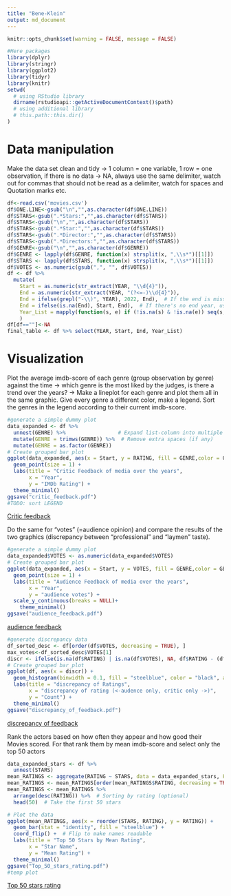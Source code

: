 ```yaml
---
title: "Bene-Klein"
output: md_document
---
```

```r
knitr::opts_chunk$set(warning = FALSE, message = FALSE) 
```
```r
#Here packages
library(dplyr)
library(stringr)
library(ggplot2)
library(tidyr)
library(knitr)
setwd(
  # using RStudio library
  dirname(rstudioapi::getActiveDocumentContext()$path)
  # using additional library
  # this.path::this.dir()
)
```

# Data manipulation
Make the data set clean and tidy -> 1 column = one variable, 1 row = one observation, if there is no data -> NA, always use the same delimiter, watch out for commas that should not be read as a delimiter, watch for spaces and Quotation marks etc.

```r
df<-read.csv('movies.csv')
df$ONE.LINE<-gsub("\n","",as.character(df$ONE.LINE))
df$STARS<-gsub(".*Stars:","",as.character(df$STARS))
df$STARS<-gsub("\n","",as.character(df$STARS))
df$STARS<-gsub(".*Star:","",as.character(df$STARS))
df$STARS<-gsub(".*Director:","",as.character(df$STARS))
df$STARS<-gsub(".*Directors:","",as.character(df$STARS))
df$GENRE<-gsub("\n","",as.character(df$GENRE))
df$GENRE <- lapply(df$GENRE, function(x) strsplit(x, ",\\s*")[[1]])
df$STARS <- lapply(df$STARS, function(x) strsplit(x, ",\\s*")[[1]])
df$VOTES <- as.numeric(gsub(",", "", df$VOTES))
df <- df %>%
  mutate(
    Start = as.numeric(str_extract(YEAR, "\\d{4}")),
    End = as.numeric(str_extract(YEAR, "(?<=-)\\d{4}")),
    End = ifelse(grepl("-\\)", YEAR), 2022, End),  # If the end is missing, set it to 2022
    End = ifelse(is.na(End), Start, End),  # If there's no end year, use start year
    Year_List = mapply(function(s, e) if (!is.na(s) & !is.na(e)) seq(s, e) else NA, Start, End, SIMPLIFY = FALSE)
    )
df[df==""]<-NA
final_table <- df %>% select(YEAR, Start, End, Year_List)
```

# Visualization

Plot the average imdb-score of each genre (group observation by genre) against the time -> which genre is the most liked by the judges, is there a trend over the years? -> Make a lineplot for each genre and plot them all in the same graphic. Give every genre a different color, make a legend. Sort the genres in the legend according to their current imdb-score.

```r
#generate a simple dummy plot
data_expanded <- df %>%
  unnest(GENRE) %>%                 # Expand list-column into multiple rows
  mutate(GENRE = trimws(GENRE)) %>%  # Remove extra spaces (if any)
  mutate(GENRE = as.factor(GENRE)) 
# Create grouped bar plot
ggplot(data_expanded, aes(x = Start, y = RATING, fill = GENRE,color = GENRE))+
  geom_point(size = 1) + 
  labs(title = "Critic Feedback of media over the years",
       x = "Year",
       y = "IMDb Rating") +
  theme_minimal()
ggsave("critic_feedback.pdf")
#TODO: sort LEGEND
```

[Critic feedback](critic_feedback.pdf)

Do the same for “votes” (=audience opinion) and compare the results of the two graphics (discrepancy between “professional” and “laymen” taste).
```r
#generate a simple dummy plot
data_expanded$VOTES <- as.numeric(data_expanded$VOTES)
# Create grouped bar plot
ggplot(data_expanded, aes(x = Start, y = VOTES, fill = GENRE,color = GENRE))+
  geom_point(size = 1) + 
  labs(title = "Audience Feedback of media over the years",
       x = "Year",
       y = "audience votes") +
  scale_y_continuous(breaks = NULL)+
    theme_minimal()
ggsave("audience_feedback.pdf")
```

[audience feedback](audience_feedback.pdf)

```r
#generate discrepancy data
df_sorted_desc <- df[order(df$VOTES, decreasing = TRUE), ]
max_votes<-df_sorted_desc$VOTES[1]
discr <- ifelse(is.na(df$RATING) | is.na(df$VOTES), NA, df$RATING - (df$VOTES*10 / max_votes))
# Create grouped bar plot
ggplot(df, aes(x = discr)) +
  geom_histogram(binwidth = 0.1, fill = "steelblue", color = "black", alpha = 0.7) +
  labs(title = "discrepancy of Ratings",
       x = "discrepancy of rating (<-audence only, critic only ->)",
       y = "Count") +
  theme_minimal()
ggsave("discrepancy_of_feedback.pdf")
```

[discrepancy of feedback](discrepancy_of_feedback.pdf)

Rank the actors based on how often they appear and how good their Movies scored. For that rank them by mean imdb-score and select only the top 50 actors 

```r
data_expanded_stars <- df %>%
  unnest(STARS)
mean_RATINGS <- aggregate(RATING ~ STARS, data = data_expanded_stars, FUN = mean)
mean_RATINGS <- mean_RATINGS[order(mean_RATINGS$RATING, decreasing = TRUE), ]
mean_RATINGS <- mean_RATINGS %>%
  arrange(desc(RATING)) %>%  # Sorting by rating (optional)
  head(50)  # Take the first 50 stars

# Plot the data
ggplot(mean_RATINGS, aes(x = reorder(STARS, RATING), y = RATING)) +
  geom_bar(stat = "identity", fill = "steelblue") +
  coord_flip() +  # Flip to make names readable
  labs(title = "Top 50 Stars by Mean Rating",
       x = "Star Name",
       y = "Mean Rating") +
  theme_minimal()
ggsave("Top_50_stars_rating.pdf")
#temp plot
```

[Top 50 stars rating](Top_50_stars_rating.pdf)